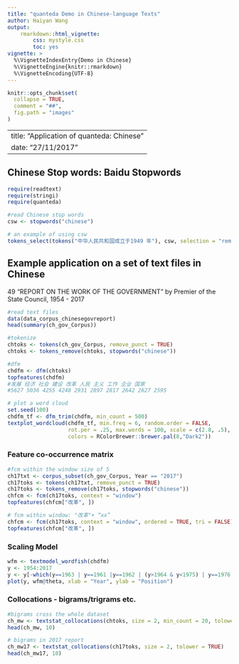 ```yaml
---
title: "quanteda Demo in Chinese-language Texts"
author: Haiyan Wang
output: 
    rmarkdown::html_vignette:
        css: mystyle.css
        toc: yes
vignette: >
  %\VignetteIndexEntry{Demo in Chinese}
  %\VignetteEngine{knitr::rmarkdown}
  %\VignetteEncoding{UTF-8}
---
```


```r
knitr::opts_chunk$set(
  collapse = TRUE,
  comment = "##",
  fig.path = "images"
)
```

---
title: "Application of quanteda: Chinese"
date: "27/11/2017"
---

## Chinese Stop words: Baidu Stopwords
```r
require(readtext)
require(stringi)
require(quanteda)

#read Chinese stop words
csw <- stopwords("chinese")

# an example of using csw
tokens_select(tokens("中华人民共和国成立于1949 年"), csw, selection = "remove")
```

## Example application on a set of text files in Chinese

49 "REPORT ON THE WORK OF THE GOVERNMENT" by Premier of the State Council, 1954 - 2017 
```r
#read text files
data(data_corpus_chinesegovreport)
head(summary(ch_gov_Corpus))

#tokenize
chtoks <- tokens(ch_gov_Corpus, remove_punct = TRUE)
chtoks <- tokens_remove(chtoks, stopwords("chinese"))

#dfm
chdfm <- dfm(chtoks)
topfeatures(chdfm)
#发展 经济 社会 建设 改革 人民 主义 工作 企业 国家 
#5627 5036 4255 4248 2931 2897 2817 2642 2627 2595 

# plot a word cloud
set.seed(100)
chdfm_tf <- dfm_trim(chdfm, min_count = 500)
textplot_wordcloud(chdfm_tf, min.freq = 6, random.order = FALSE,
                   rot.per = .25, max.words = 100, scale = c(2.8, .5),
                   colors = RColorBrewer::brewer.pal(8,"Dark2"))
```

### Feature co-occurrence matrix
```r
#fcm within the window size of 5
ch17txt <- corpus_subset(ch_gov_Corpus, Year == "2017")
ch17toks <- tokens(ch17txt, remove_punct = TRUE)
ch17toks <- tokens_remove(ch17toks, stopwords("chinese"))
chfcm <- fcm(ch17toks, context = "window")  
topfeatures(chfcm["改革", ])

# fcm within window: "改革"+ “xx”
chfcm <- fcm(ch17toks, context = "window", ordered = TRUE, tri = FALSE)  # default window size = 5
topfeatures(chfcm["改革", ])
```

### Scaling Model
```r
wfm <- textmodel_wordfish(chdfm)
y <- 1954:2017
y <- y[-which(y==1963 | y==1961 |y==1962 | (y>1964 & y<1975) | y==1976 |y==1977)]
plot(y, wfm@theta, xlab = "Year", ylab = "Position")
```

### Collocations - bigrams/trigrams etc. 
```r
#bigrams cross the whole dataset
ch_mw <- textstat_collocations(chtoks, size = 2, min_count = 20, tolower = TRUE)
head(ch_mw, 10)

# bigrams in 2017 report
ch_mw17 <- textstat_collocations(ch17toks, size = 2, tolower = TRUE)
head(ch_mw17, 10)
```
